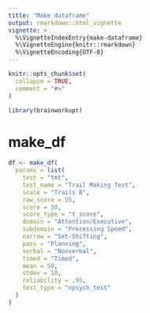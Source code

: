 ```yaml
---
title: "Make dataframe"
output: rmarkdown::html_vignette
vignette: >
  %\VignetteIndexEntry{make-dataframe}
  %\VignetteEngine{knitr::rmarkdown}
  %\VignetteEncoding{UTF-8}
---
```


```r
knitr::opts_chunk$set(
  collapse = TRUE,
  comment = "#>"
)
```

```r
library(brainworkupr)
```

<!-- WARNING - This vignette is generated by {fusen} from /dev/flat_make_df.Rmd: do not edit by hand -->

# make_df

```r
df <- make_df(
  params = list(
    test = "tmt",
    test_name = "Trail Making Test",
    scale = "Trails B",
    raw_score = 55,
    score = 50,
    score_type = "t_score",
    domain = "Attention/Executive",
    subdomain = "Processing Speed",
    narrow = "Set-Shifting",
    pass = "Planning",
    verbal = "Nonverbal",
    timed = "Timed",
    mean = 50,
    stdev = 10,
    reliability = .95,
    test_type = "npsych_test"
  )
)

```

